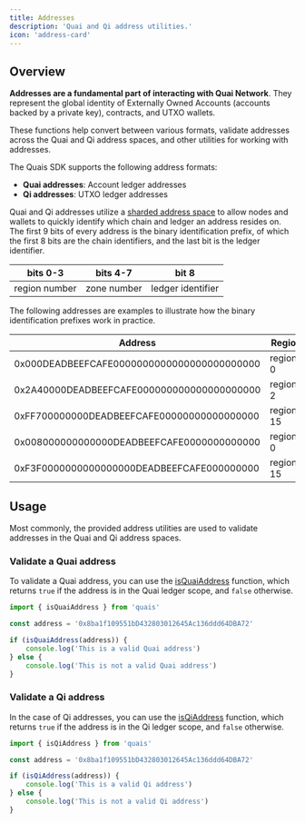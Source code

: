 ```yaml
---
title: Addresses
description: 'Quai and Qi address utilities.'
icon: 'address-card'
---
```


## Overview

**Addresses are a fundamental part of interacting with Quai Network**. They represent the global identity of Externally Owned Accounts (accounts backed by a private key), contracts, and UTXO wallets.

These functions help convert between various formats, validate addresses across the Quai and Qi address spaces, and other utilities for working with addresses.

The Quais SDK supports the following address formats:

- **Quai addresses**: Account ledger addresses
- **Qi addresses**: UTXO ledger addresses

Quai and Qi addresses utilize a [sharded address space](/learn/advanced-introduction/hierarchical-structure/sharding#sharded-address-space) to allow nodes and wallets to quickly identify which chain and ledger an address resides on. The first 9 bits of every address is the binary identification prefix, of which the first 8 bits are the chain identifiers, and the last bit is the ledger identifier.

| bits 0-3      | bits 4-7    | bit 8             |
| ------------- | ----------- | ----------------- |
| region number | zone number | ledger identifier |

The following addresses are examples to illustrate how the binary identification prefixes work in practice.

| Address                                    | Region    | Zone    | Ledger |
| ------------------------------------------ | --------- | ------- | ------ |
| 0x000DEADBEEFCAFE0000000000000000000000000 | region-0  | zone-0  | Quai   |
| 0x2A40000DEADBEEFCAFE000000000000000000000 | region-2  | zone-10 | Quai   |
| 0xFF700000000DEADBEEFCAFE00000000000000000 | region-15 | zone-15 | Quai   |
| 0x008000000000000DEADBEEFCAFE0000000000000 | region-0  | zone-0  | Qi     |
| 0xF3F0000000000000000DEADBEEFCAFE000000000 | region-15 | zone-3  | Qi     |

## Usage

Most commonly, the provided address utilities are used to validate addresses in the Quai and Qi address spaces.

### Validate a Quai address

To validate a Quai address, you can use the [isQuaiAddress](/content/functions/isQuaiAddress) function, which returns `true` if the address is in the Quai ledger scope, and `false` otherwise.

```ts
import { isQuaiAddress } from 'quais'

const address = '0x8ba1f109551bD432803012645Ac136ddd64DBA72'

if (isQuaiAddress(address)) {
	console.log('This is a valid Quai address')
} else {
	console.log('This is not a valid Quai address')
}
```

### Validate a Qi address

In the case of Qi addresses, you can use the [isQiAddress](/content/functions/isQiAddress) function, which returns `true` if the address is in the Qi ledger scope, and `false` otherwise.

```ts
import { isQiAddress } from 'quais'

const address = '0x8ba1f109551bD432803012645Ac136ddd64DBA72'

if (isQiAddress(address)) {
	console.log('This is a valid Qi address')
} else {
	console.log('This is not a valid Qi address')
}
```
